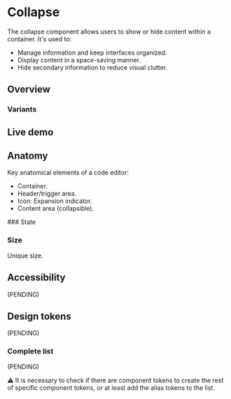 


<Meta title="Components/Collapse" />

# Collapse

The collapse component allows users to show or hide content within a container. It's used to:
- Manage information and keep interfaces organized.
- Display content in a space-saving manner.
- Hide secondary information to reduce visual clutter.

## Overview
### Variants
<Figure>
  <Figma
    aspectRatio="21x9"
    url="https://www.figma.com/file/4f9wa0fKYIwMue6yo6nrJL/GDS---Web-Previews?page-id=19947%3A27565&node-id=20023-30053&node-type=frame&viewport=-321%2C769%2C0.69&t=aKPFawYA9MKEz3xT-1&scaling=min-zoom&content-scaling=fixed"
  />
</Figure>

## Live demo

<LiveDemo
  story={Stories.Example}
  urlHtml="https://devoinc.github.io/genesys-styles"
  urlReact="https://devoinc.github.io/genesys-ui/?path=/docs/components-navigation-collapse--docs"
/>

## Anatomy

Key anatomical elements of a code editor:
- Container.
- Header/trigger area.
- Icon: Expansion indicator. 
- Content area (collapsible).
<Figure>
  <Figma
    aspectRatio="21x9"
    url="https://www.figma.com/file/4f9wa0fKYIwMue6yo6nrJL/GDS---Web-Previews?page-id=19947%3A27565&node-id=19947-27566&node-type=frame&viewport=-445%2C415%2C0.43&t=KLkGzodUQCrPfdlM-1&scaling=min-zoom&content-scaling=fixed"
  />
</Figure>
### State
<Figure>
  <Figma
    aspectRatio="21x9"
    url="https://www.figma.com/file/4f9wa0fKYIwMue6yo6nrJL/GDS---Web-Previews?page-id=19947%3A27565&node-id=20023-30706&node-type=frame&viewport=-38%2C464%2C0.69&t=pddoQLJApzzgdVdD-1&scaling=min-zoom&content-scaling=fixed"
  />
</Figure>


### Size
Unique size.

## Accessibility

(PENDING)

## Design tokens

(PENDING)

### Complete list

(PENDING)

⚠️ It is necessary to check if there are component tokens to create the rest of specific component tokens, or at least add the alias tokens to the list.

<DesignTokensList componentName="collapse" />
